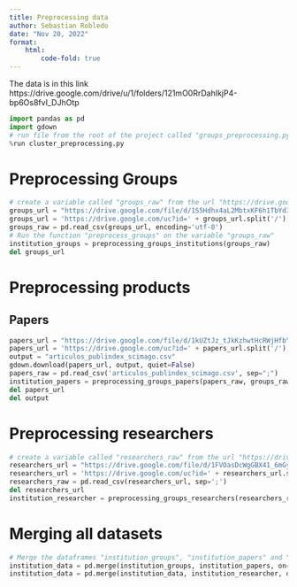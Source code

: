 ```yaml
---
title: Preprocessing data
author: Sebastian Robledo
date: "Nov 20, 2022"
format:
    html:   
        code-fold: true
---
```


The data is in this link
https://drive.google.com/drive/u/1/folders/121mO0RrDahIkjP4-bp6Os8fvI_DJhOtp

```python
import pandas as pd
import gdown
# run file from the root of the project called "groups_preprocessing.py"
%run cluster_preprocessing.py
```

# Preprocessing Groups
```python
# create a variable called "groups_raw" from the url "https://drive.google.com/file/d/1Ath8osa-9K4jDhrP5_qZ78AT5UwV79hC/view?usp=share_link""
groups_url = "https://drive.google.com/file/d/1S5Hdhx4aL2MbtxKF6h1TbYd3lg3WZA7j/view?usp=share_link"
groups_url = 'https://drive.google.com/uc?id=' + groups_url.split('/')[-2]
groups_raw = pd.read_csv(groups_url, encoding='utf-8')
# Run the function "preprocess_groups" on the variable "groups_raw"
institution_groups = preprocessing_groups_institutions(groups_raw)
del groups_url
```

# Preprocessing products

## Papers

```python
papers_url = "https://drive.google.com/file/d/1kUZtJz_tJkKzhwtHcRWjHfbYv_3wTZUK/view?usp=share_link"
papers_url = 'https://drive.google.com/uc?id=' + papers_url.split('/')[-2]
output = "articulos_publindex_scimago.csv"
gdown.download(papers_url, output, quiet=False)
papers_raw = pd.read_csv('articulos_publindex_scimago.csv', sep=";")
institution_papers = preprocessing_groups_papers(papers_raw, groups_raw)
del papers_url
del output 
```

# Preprocessing researchers

```python
# create a variable called "researchers_raw" from the url "https://drive.google.com/file/d/1FVOasDcWgGBX41_6mGyt3LudneR29hfj/view?usp=sharing"
researchers_url = "https://drive.google.com/file/d/1FVOasDcWgGBX41_6mGyt3LudneR29hfj/view?usp=share_link"
researchers_url = 'https://drive.google.com/uc?id=' + researchers_url.split('/')[-2]
researchers_raw = pd.read_csv(researchers_url, sep=';')
del researchers_url
institution_researcher = preprocessing_groups_researchers(researchers_raw, groups_raw)
```

# Merging all datasets

```python
# Merge the dataframes "institution_groups", "institution_papers" and "institution_researcher" in a dataframe called "institution_data" using the column "instituciones"    
institution_data = pd.merge(institution_groups, institution_papers, on='instituciones')
institution_data = pd.merge(institution_data, institution_researcher, on='instituciones')
```

